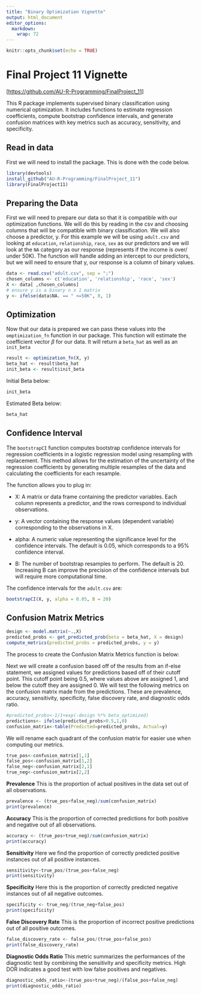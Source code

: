 ```yaml
---
title: "Binary Optimization Vignette"
output: html_document
editor_options: 
  markdown: 
    wrap: 72
---
```


```r
knitr::opts_chunk$set(echo = TRUE)
```

# Final Project 11 Vignette

[<https://github.com/AU-R-Programming/FinalProject_11>]

This R package implements supervised binary classification using
numerical optimization. It includes functions to estimate regression
coefficients, compute bootstrap confidence intervals, and generate
confusion matrices with key metrics such as accuracy, sensitivity, and
specificity.

## Read in data

First we will need to install the package. This is done with the code
below.

```r

library(devtools)
install_github("AU-R-Programming/FinalProject_11")
library(FinalProject11)

```

## Preparing the Data

First we will need to prepare our data so that it is compatible with our
optimization functions. We will do this by reading in the csv and
choosing columns that will be compatible with binary classification. We
will also choose a predictor, y. For this example we will be using
`adult.csv` and looking at `education`, `relationship`, `race`, `sex` as
our predictors and we will look at the `NA` category as our response
(represents if the income is over/ under 50K). The function will handle
adding an intercept to our predictors, but we will need to ensure that
y, our response is a column of binary values.

```r
data <- read.csv("adult.csv", sep = ";")
chosen_columns <- c('education', 'relationship', 'race', 'sex')
X <- data[ ,chosen_columns]
# ensure y is a binary n x 1 matrix
y <- ifelse(data$NA. == " <=50K", 0, 1)
```

## Optimization

Now that our data is prepared we can pass these values into the
`omptimization_fn` function in our package. This function will estimate
the coefficient vector $\beta$ for our data. It will return a `beta_hat`
as well as an `init_beta`

```r
result <- optimization_fn(X, y)
beta_hat <- result$beta_hat
init_beta <- result$init_beta
```

Initial Beta below:

```r
init_beta
```

Estimated Beta below:

```r
beta_hat
```

## Confidence Interval

The `bootstrapCI` function computes bootstrap confidence intervals for
regression coefficients in a logistic regression model using resampling
with replacement. This method allows for the estimation of the
uncertainty of the regression coefficients by generating multiple
resamples of the data and calculating the coefficients for each
resample.

The function allows you to plug in:

-   X: A matrix or data frame containing the predictor variables. Each
    column represents a predictor, and the rows correspond to individual
    observations.

-   y: A vector containing the response values (dependent variable)
    corresponding to the observations in X.

-   alpha: A numeric value representing the significance level for the
    confidence intervals. The default is 0.05, which corresponds to a
    95% confidence interval.

-   B: The number of bootstrap resamples to perform. The default is 20.
    Increasing B can improve the precision of the confidence intervals
    but will require more computational time.

The confidence intervals for the `adult.csv` are:

```r
bootstrapCI(X, y, alpha = 0.05, B = 20)
```


## Confusion Matrix Metrics
```r
design <- model.matrix(~.,X)
predicted_probs <- get_predicted_prob(beta = beta_hat, X = design)
compute_metrics(predicted_probs = predicted_probs, y = y)

```

The process to create the Confusion Matrix Metrics function is below:

Next we will create a confusion based off of the results from an if-else
statement, we assigned values for predictions based off of their cutoff
point. This cutoff point being 0.5, where values above are assigned 1,
and below the cutoff they are assigned 0. We will test the following
metrics on the confusion matrix made from the predictions. These are
prevalence, accuracy, sensitivity, specificity, false discovery rate,
and diagnostic odds ratio.

```r
#predicted_probs<-1/1+exp(-design %*% beta_optimized)
predictions<- ifelse(predicted_probs>0.5,1,0)
confusion_matrix<-table(Predicted=predicted_probs, Actual=y)

```

We will rename each quadrant of the confusion matrix for easier use when
computing our metrics.

```r
true_pos<-confusion_matrix[1,1]
false_pos<-confusion_matrix[1,2]
false_neg<-confusion_matrix[2,1]
true_neg<-confusion_matrix[2,2]
```

**Prevalence** This is the proportion of actual positives in the data
set out of all observations.

```r
prevalence <- (true_pos+false_neg)/sum(confusion_matrix)
print(prevalence)
```

**Accuracy** This is the proportion of corrected predictions for both
positive and negative out of all observations.

```r
accuracy <- (true_pos+true_neg)/sum(confusion_matrix)
print(accuracy)
```

**Sensitivity** Here we find the proportion of correctly predicted
positive instances out of all positive instances.

```r
sensitivity<-true_pos/(true_pos+false_neg)
print(sensitivity)
```

**Specificity** Here this is the proportion of correctly predicted
negative instances out of all negative outcomes.

```r
specificity <- true_neg/(true_neg+false_pos)
print(specificity)
```

**False Discovery Rate** This is the proportion of incorrect positive
predictions out of all positive outcomes.

```r
false_discovery_rate <- false_pos/(true_pos+false_pos)
print(false_discovery_rate)
```

**Diagnostic Odds Ratio** This metric summarizes the performances of
the diagnostic test by combining the sensitivity and specificity
metrics. High DOR indicates a good test with low false positives and
negatives.

```r
diagnostic_odds_ratio<-(true_pos+true_neg)/(false_pos+false_neg)
print(diagnostic_odds_ratio)
```
